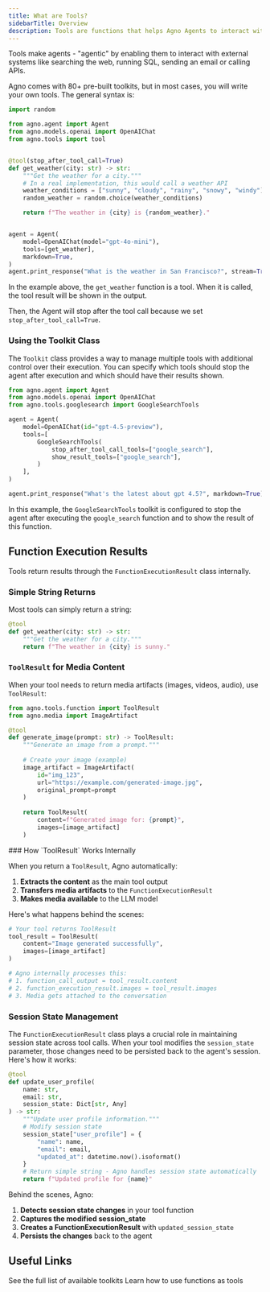 ```yaml
---
title: What are Tools?
sidebarTitle: Overview
description: Tools are functions that helps Agno Agents to interact with the external world.
---
```


Tools make agents - "agentic" by enabling them to interact with external systems like searching the web, running SQL, sending an email or calling APIs.

Agno comes with 80+ pre-built toolkits, but in most cases, you will write your own tools. The general syntax is:

```python
import random

from agno.agent import Agent
from agno.models.openai import OpenAIChat
from agno.tools import tool


@tool(stop_after_tool_call=True)
def get_weather(city: str) -> str:
    """Get the weather for a city."""
    # In a real implementation, this would call a weather API
    weather_conditions = ["sunny", "cloudy", "rainy", "snowy", "windy"]
    random_weather = random.choice(weather_conditions)

    return f"The weather in {city} is {random_weather}."


agent = Agent(
    model=OpenAIChat(model="gpt-4o-mini"),
    tools=[get_weather],
    markdown=True,
)
agent.print_response("What is the weather in San Francisco?", stream=True)
```

<Tip>

In the example above, the `get_weather` function is a tool. When it is called, the tool result will be shown in the output.

Then, the Agent will stop after the tool call because we set `stop_after_tool_call=True`.

</Tip>

### Using the Toolkit Class

The `Toolkit` class provides a way to manage multiple tools with additional control over their execution. You can specify which tools should stop the agent after execution and which should have their results shown.

```python
from agno.agent import Agent
from agno.models.openai import OpenAIChat
from agno.tools.googlesearch import GoogleSearchTools

agent = Agent(
    model=OpenAIChat(id="gpt-4.5-preview"),
    tools=[
        GoogleSearchTools(
            stop_after_tool_call_tools=["google_search"],
            show_result_tools=["google_search"],
        )
    ],
)

agent.print_response("What's the latest about gpt 4.5?", markdown=True)
```

In this example, the `GoogleSearchTools` toolkit is configured to stop the agent after executing the `google_search` function and to show the result of this function.

## Function Execution Results

Tools return results through the `FunctionExecutionResult` class internally.

<Snippet file="function-execution-result-reference.mdx" />

### Simple String Returns

Most tools can simply return a string:

```python
@tool
def get_weather(city: str) -> str:
    """Get the weather for a city."""
    return f"The weather in {city} is sunny."
```

### `ToolResult` for Media Content

When your tool needs to return media artifacts (images, videos, audio), use `ToolResult`:

<Snippet file="tool-result-reference.mdx" />

```python
from agno.tools.function import ToolResult
from agno.media import ImageArtifact

@tool
def generate_image(prompt: str) -> ToolResult:
    """Generate an image from a prompt."""
    
    # Create your image (example)
    image_artifact = ImageArtifact(
        id="img_123",
        url="https://example.com/generated-image.jpg",
        original_prompt=prompt
    )
    
    return ToolResult(
        content=f"Generated image for: {prompt}",
        images=[image_artifact]
    )
```

<Note>
### How `ToolResult` Works Internally

When you return a `ToolResult`, Agno automatically:

1. **Extracts the content** as the main tool output
2. **Transfers media artifacts** to the `FunctionExecutionResult`
3. **Makes media available** to the LLM model

Here's what happens behind the scenes:

```python
# Your tool returns ToolResult
tool_result = ToolResult(
    content="Image generated successfully",
    images=[image_artifact]
)

# Agno internally processes this:
# 1. function_call_output = tool_result.content
# 2. function_execution_result.images = tool_result.images
# 3. Media gets attached to the conversation
```
</Note>

### Session State Management
The `FunctionExecutionResult` class plays a crucial role in maintaining session state across tool calls. When your tool modifies the `session_state` parameter, those changes need to be persisted back to the agent's session. Here's how it works:
```python
@tool
def update_user_profile(
    name: str,
    email: str,
    session_state: Dict[str, Any]
) -> str:
    """Update user profile information."""
    # Modify session state
    session_state["user_profile"] = {
        "name": name,
        "email": email,
        "updated_at": datetime.now().isoformat()
    }
    # Return simple string - Agno handles session state automatically
    return f"Updated profile for {name}"
```
Behind the scenes, Agno:
1. **Detects session state changes** in your tool function
2. **Captures the modified session_state**
3. **Creates a FunctionExecutionResult** with `updated_session_state`
4. **Persists the changes** back to the agent

## Useful Links

<CardGroup cols={2}>
  <Card
    title="Available Toolkits"
    icon="box-open"
    href="/docs/documentation/tools/toolkits"
  >
    See the full list of available toolkits
  </Card>
  <Card
    title="Using functions as tools"
    icon="code"
    href="/docs/documentation/tools/tool-decorator"
  >
    Learn how to use functions as tools
  </Card>
</CardGroup>
